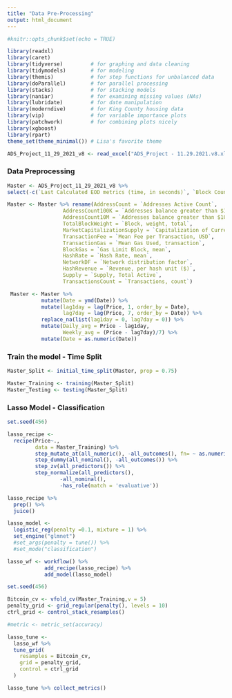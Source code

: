 ```yaml
---
title: "Data Pre-Processing"
output: html_document
---
```


```r
#knitr::opts_chunk$set(echo = TRUE)
```


```r
library(readxl)
library(caret)
library(tidyverse)         # for graphing and data cleaning
library(tidymodels)        # for modeling
library(themis)            # for step functions for unbalanced data
library(doParallel)        # for parallel processing
library(stacks)            # for stacking models
library(naniar)            # for examining missing values (NAs)
library(lubridate)         # for date manipulation
library(moderndive)        # for King County housing data
library(vip)               # for variable importance plots
library(patchwork)         # for combining plots nicely
library(xgboost)
library(rpart)
theme_set(theme_minimal()) # Lisa's favorite theme
```


```r
ADS_Project_11_29_2021_v8 <- read_excel("ADS_Project - 11.29.2021.v8.xlsx")
```

### Data Preprocessing 

```r
Master <- ADS_Project_11_29_2021_v8 %>%
select(-c(`Last Calculated EOD metrics (time, in seconds)`, `Block Count`, `Block Size (mean, in bytes)`, `Block Weight, (mean`, `Capitalization of current supply, MVRV`, `Capitalization of free float, MVRV`, `Difficulty, Last Block`, `Difficulty, Mean Block`, `Mean Transaction Fee per Byte of all blocks, native units`, `Mean Transaction Fee per Byte, native units`, `Median Transaction Fee, native units`, `Median Fee per Transacation, USD`, `Addresses balance greater than 0.001 native units`, `Addresses balance greater than 0.01 native units`, `Addresses balance greater than 0.1 native units`,`Addresses balance greater than 100 native units`, `Addresses balance greater than 100K native units`, `Addresses balance greater than 10 native units`, `Addresses balance greater than 10K native units`, `Addresses balance greater than 1 native units`, `Addresses balance greater than 1K native units`, `Addresses balance greater than 1M native units`, `Addresses balance greater than 1in100K`, `Addresses balance greater than 1in100M`, `Addresses balance greater than 1in10B`, `Addresses balance greater than 1in10K`, `Addresses balance greater than 1in10K`, `Addresses balance greater than 1in10M`, `Addresses balance greater than 1in1B`, `Addresses balance greater than 1in1K`, `Addressesbalance greater than 1in1M`, `Total Fees, native units`, `Flow to exchanges, native units`, `Flow out exchanges, native units`, `Gas Limit Block`, `Gas Limit, transaction`, `Gas Used, transaction`, `Hash Rate Mean, 30d`, `Issuance, native units`, `Issuance, percent annualized`, `Issuance,  percent daily`, `Issuance Total, native units`,`NVT, adjusted, 90d MA`, `NVT, adjusted, free float,  90d MA`, `ROI, 1y (%)`, `Revenue, per hash unit (Native Currency)`, `Revenue Daily, per hash unit/second (Native Currency)`, `Miner Rev (Native Currency)`, `Supply, 10y Active`, `Supply, 5yr Active`, `Supply, 4yr Active`, `Supply, 3yr Active`, `Supply, 1yr Active Trailing (%)`, `Supply, in addresses (<0.001, native currency)`, `Supply, in addresses (<0.01M, native currency)`, `Supply, in addresses (<0.1, native currency)`, `Supply, in addresses (<1, native currency)`, `Supply, in addresses (<10, native currency)`, `Supply, in addresses (<100, native currency)`, `Supply, in addresses (<100K, native currency)`, `Supply, in addresses (<10K, native currency)`, `Supply, in addresses (<1K, native currency)`, `Supply, in addresses (<1M, native currency)`, `Supply, Miner address with 1 mining entity (native currency)`, `Supply, All Miners (native currency)`, `Transactions, adjusted transfer value (native currency)`, `Transactions, mean transfer value (native currency)`, `Transactions, median transfer value (native currency)`, `Transactions, mean transfer value ($)`, `Transactions, median transfer value (native currency)`, `Velocity, 1yr current supply`, `Volatility, 180d daily returns`, `Volatility, 30d daily returns`, `Price, BTC`, `Price, ($)`, `Transactions, median transfer value ($)`))
```

```r
Master <- Master %>% rename(AddressCount = `Addresses Active Count`,
                  AddressCount100K = `Addresses balance greater than $100K`,
                  AddressCount10M = `Addresses balance greater than $10M`,
                  TotalBlockWeight = `Block, weight, total`,
                  MarketCapitalizationSupply = `Capitalization of Current Supply, in USD`,
                  TransactionFee = `Mean Fee per Transaction, USD`,
                  TransactionGas = `Mean Gas Used, transaction`,
                  BlockGas = `Gas Limit Block, mean`,
                  HashRate = `Hash Rate, mean`,
                  NetworkDF = `Network distribution factor`,
                  HashRevenue = `Revenue, per hash unit ($)`,
                  Supply = `Supply, Total Active`,
                  TransactionsCount = `Transactions, count`)
```

```r
 Master <- Master %>%
           mutate(Date = ymd(Date)) %>% 
           mutate(lag1day = lag(Price, 1, order_by = Date),
                  lag7day = lag(Price, 7, order_by = Date)) %>%
           replace_na(list(lag1day = 0, lag7day = 0)) %>%
           mutate(Daily_avg = Price - lag1day,
                  Weekly_avg = (Price - lag7day)/7) %>%
           mutate(Date = as.numeric(Date))
```



### Train the model - Time Split

```r
Master_Split <- initial_time_split(Master, prop = 0.75)

Master_Training <- training(Master_Split)
Master_Testing <- testing(Master_Split)
```


### Lasso Model - Classification

```r
set.seed(456)

lasso_recipe <- 
  recipe(Price~.,
         data = Master_Training) %>%
         step_mutate_at(all_numeric(), -all_outcomes(), fn= ~ as.numeric(.)) %>%
         step_dummy(all_nominal(), -all_outcomes()) %>%
         step_zv(all_predictors()) %>%
         step_normalize(all_predictors(),
                 -all_nominal(),
                 -has_role(match = 'evaluative'))

lasso_recipe %>%
  prep() %>%
  juice()
```

```r
lasso_model <- 
  logistic_reg(penalty =0.1, mixture = 1) %>%
  set_engine("glmnet") 
  #set_args(penalty = tune()) %>%
  #set_mode("classification")

lasso_wf <- workflow() %>%
            add_recipe(lasso_recipe) %>%
            add_model(lasso_model)
```

```r
set.seed(456)

Bitcoin_cv <- vfold_cv(Master_Training,v = 5)
penalty_grid <- grid_regular(penalty(), levels = 10)
ctrl_grid <- control_stack_resamples()

#metric <- metric_set(accuracy)
```

```r
lasso_tune <- 
  lasso_wf %>% 
  tune_grid(
    resamples = Bitcoin_cv,
    grid = penalty_grid,
    control = ctrl_grid
  )

lasso_tune %>% collect_metrics()
```

